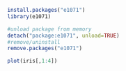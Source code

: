
```{r}
install.packages("e1071")
library(e1071)
```

```{r}
#unload package from memory
detach("package:e1071", unload=TRUE)
#remove/uninstall
remove.packages("e1071")
```

```{r}
plot(iris[,1:4])
```

